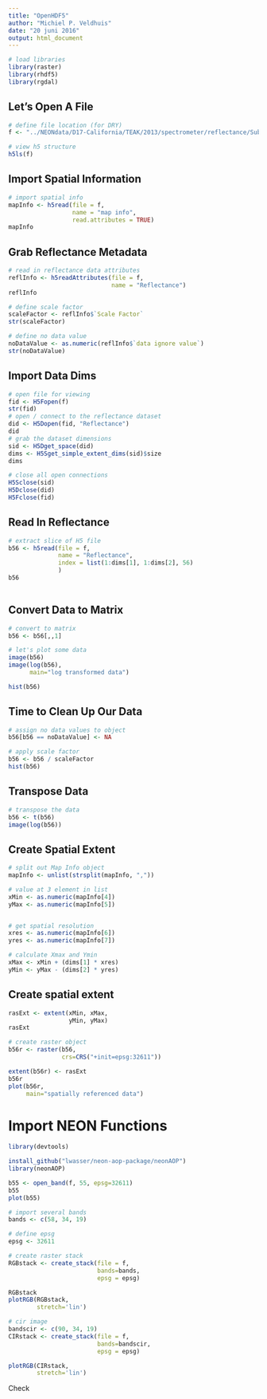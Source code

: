 ```yaml
---
title: "OpenHDF5"
author: "Michiel P. Veldhuis"
date: "20 juni 2016"
output: html_document
---
```


```r
# load libraries
library(raster)
library(rhdf5)
library(rgdal)

```

## Let's Open A File
```r
# define file location (for DRY)
f <- "../NEONdata/D17-California/TEAK/2013/spectrometer/reflectance/Subset3NIS1_20130614_100459_atmcor.h5"

# view h5 structure
h5ls(f)

```


## Import Spatial Information
```r
# import spatial info
mapInfo <- h5read(file = f, 
                  name = "map info",
                  read.attributes = TRUE)
mapInfo


```



## Grab Reflectance Metadata
```r

# read in reflectance data attributes
reflInfo <- h5readAttributes(file = f,
                             name = "Reflectance")
reflInfo

# define scale factor
scaleFactor <- reflInfo$`Scale Factor`
str(scaleFactor)

# define no data value
noDataValue <- as.numeric(reflInfo$`data ignore value`)
str(noDataValue)
```


## Import Data Dims
```r
# open file for viewing
fid <- H5Fopen(f)
str(fid)
# open / connect to the reflectance dataset
did <- H5Dopen(fid, "Reflectance")
did
# grab the dataset dimensions
sid <- H5Dget_space(did)
dims <- H5Sget_simple_extent_dims(sid)$size
dims

# close all open connections
H5Sclose(sid)
H5Dclose(did)
H5Fclose(fid)

```


## Read In Reflectance
```r

# extract slice of H5 file
b56 <- h5read(file = f,
              name = "Reflectance",
              index = list(1:dims[1], 1:dims[2], 56)
              )
b56
              


```

## Convert Data to Matrix
```r
# convert to matrix
b56 <- b56[,,1]

# let's plot some data
image(b56)
image(log(b56),
      main="log transformed data")

hist(b56)

```

## Time to Clean Up Our Data

```r

# assign no data values to object
b56[b56 == noDataValue] <- NA

# apply scale factor
b56 <- b56 / scaleFactor
hist(b56)

```

## Transpose Data
```r
# transpose the data
b56 <- t(b56)
image(log(b56))

```

## Create Spatial Extent
```r

# split out Map Info object
mapInfo <- unlist(strsplit(mapInfo, ","))

# value at 3 element in list
xMin <- as.numeric(mapInfo[4])
yMax <- as.numeric(mapInfo[5])


# get spatial resolution
xres <- as.numeric(mapInfo[6])
yres <- as.numeric(mapInfo[7])

# calculate Xmax and Ymin
xMax <- xMin + (dims[1] * xres)
yMin <- yMax - (dims[2] * yres)

```


## Create spatial extent
```r
rasExt <- extent(xMin, xMax,
                 yMin, yMax)
rasExt

# create raster object
b56r <- raster(b56,
               crs=CRS("+init=epsg:32611"))

extent(b56r) <- rasExt
b56r
plot(b56r,
     main="spatially referenced data")
```


# Import NEON Functions
```r
library(devtools)

install_github("lwasser/neon-aop-package/neonAOP")
library(neonAOP)

b55 <- open_band(f, 55, epsg=32611)
b55
plot(b55)

# import several bands
bands <- c(58, 34, 19)

# define epsg
epsg <- 32611

# create raster stack
RGBstack <- create_stack(file = f, 
                         bands=bands, 
                         epsg = epsg)

RGBstack
plotRGB(RGBstack, 
        stretch='lin')

# cir image
bandscir <- c(90, 34, 19)
CIRstack <- create_stack(file = f, 
                         bands=bandscir, 
                         epsg = epsg)

plotRGB(CIRstack,
        stretch='lin')
```

Check
